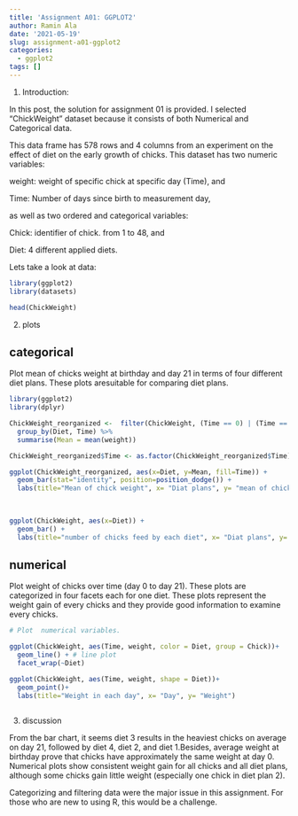 ```yaml
---
title: 'Assignment A01: GGPLOT2'
author: Ramin Ala
date: '2021-05-19'
slug: assignment-a01-ggplot2
categories:
  - ggplot2
tags: []
---
```


1. Introduction:

  In this post, the solution for assignment 01 is provided. I selected "ChickWeight" dataset because it consists of both Numerical and Categorical data.
  
  This data frame has 578 rows and 4 columns from an experiment on the effect of diet on the early growth of chicks. This dataset has two numeric variables:
  
  weight: weight of specific chick at specific day (Time), and
  
  Time: Number of days  since birth to measurement day, 
  
  as well as two ordered and categorical variables:
  
  Chick: identifier of chick. from 1 to 48, and
  
  Diet: 4 different applied diets.
  
  Lets take a look at data:

```r
library(ggplot2)
library(datasets)

head(ChickWeight)

```

2. plots

## categorical

Plot mean of chicks weight at birthday and day 21 in terms of four different diet plans. These plots aresuitable for comparing diet plans.

```r

library(ggplot2)
library(dplyr)

ChickWeight_reorganized <-  filter(ChickWeight, (Time == 0) | (Time == 21)) %>%
  group_by(Diet, Time) %>%
  summarise(Mean = mean(weight))

ChickWeight_reorganized$Time <- as.factor(ChickWeight_reorganized$Time) 

ggplot(ChickWeight_reorganized, aes(x=Diet, y=Mean, fill=Time)) +
  geom_bar(stat="identity", position=position_dodge()) +
  labs(title="Mean of chick weight", x= "Diat plans", y= "mean of chick weight")
 
 
```

```r

ggplot(ChickWeight, aes(x=Diet)) +
  geom_bar() +
  labs(title="number of chicks feed by each diet", x= "Diat plans", y= "number of chicks")

```




## numerical

Plot weight of chicks over time (day 0  to day 21). These plots are categorized in four facets each for one diet. These plots represent the weight gain of every chicks and they provide good information to examine every chicks.

```r

# Plot  numerical variables.

ggplot(ChickWeight, aes(Time, weight, color = Diet, group = Chick))+
  geom_line() + # line plot
  facet_wrap(~Diet)

```
```r

ggplot(ChickWeight, aes(Time, weight, shape = Diet))+
  geom_point()+
  labs(title="Weight in each day", x= "Day", y= "Weight")
 

```


3. discussion

  From the bar chart, it seems diet 3 results in the heaviest chicks on average on day 21, followed by diet 4, diet 2, and diet 1.Besides, average weight at birthday prove that chicks have approximately the same weight at day 0. Numerical plots show consistent weight gain for all chicks and all diet plans, although some chicks gain little weight (especially one chick in diet plan 2).
  
  Categorizing and filtering data were the major issue in this assignment. For those who are new to using R, this would be a challenge.
  
